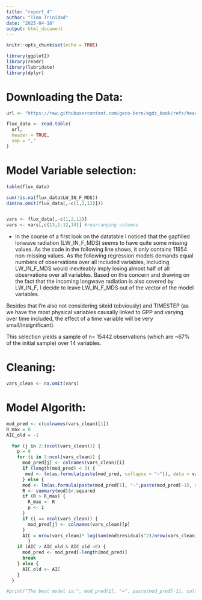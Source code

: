 ---
title: "report_4"
author: "Timo Trinidad"
date: "2025-04-18"
output: html_document
---

```{r setup, include=FALSE}
knitr::opts_chunk$set(echo = TRUE)
```

```{r}
library(ggplot2)
library(readr)
library(lubridate)
library(dplyr)
```


# Downloading the Data:
```{r}
url <- "https://raw.githubusercontent.com/geco-bern/agds_book/refs/heads/main/book/data/df_for_stepwise_regression.csv"

flux_data <- read.table(
  url,
  header = TRUE,
  sep = ","
)

```

# Model Variable selection:
```{r}
table(flux_data)

sum(!is.na(flux_data$LW_IN_F_MDS))
dim(na.omit(flux_data[,-c(1,2,12)]))


vars <- flux_data[,-c(1,2,12)]
vars <- vars[,c(13,1:12,14)] #rearranging columns

```

- In the course of a first look on the datatable I noticed that the gapfilled lonwave radiation (LW_IN_F_MDS) seems to have quite some missing values. 
As the code in the following line shows, it only contains 11954 non-missing values. As the following regression models demands equal numbers of observations over all included variables, including LW_IN_F_MDS would ineviteably imply losing almost half of all observations over all variables. Based on this concern and drawing on the fact that the incoming longwave radiation is also covered by LW_IN_F, I decide to leave LW_IN_F_MDS out of the vector of the model variables. 

Besides that I'm also not considering siteid (obviously) and TIMESTEP (as we have the most physical variables causally linked to GPP and varying over time included, the effect of a time variable will be very small/insignificant). 

This selection yields a sample of n= 15442 observations (which are ~67% of the initial sample) over 14 variables.

# Cleaning: 

```{r}
vars_clean <- na.omit(vars)
```

# Model Algorith:

```{r}
mod_pred <- c(colnames(vars_clean)[1])
R_max = 0
AIC_old = -1

  for (j in 2:(ncol(vars_clean))) {
    p = 0
    for (i in 2:ncol(vars_clean)) {
      mod_pred[j] <- colnames(vars_clean)[i]
      if (length(mod_pred) < 3) {
       mod <- lm(as.formula(paste(mod_pred, collapse = "~")), data = vars_clean) 
      } else {
      mod <- lm(as.formula(paste(mod_pred[1], "~",paste(mod_pred[-1], collapse ="+"))), data = vars_clean) }
      R <- summary(mod)$r.squared
      if (R > R_max) {
        R_max <- R
        p <- i
      }
      if (i == ncol(vars_clean)) {
        mod_pred[j] <- colnames(vars_clean)[p]
      }
      AIC = nrow(vars_clean)* log(sum(mod$residuals^2)/nrow(vars_clean)) + 2*(length(mod_pred) + 1) # just "+1 as mod_pred also includes dependent variable.
        }
    if (AIC > AIC_old & AIC_old >0) {
      mod_pred <- mod_pred[-length(mod_pred)]
      break
    } else {
      AIC_old <- AIC
    }
  } 

#print("The best model is:", mod_pred[1], "=", paste(mod_pred[-1], collapse = "+"), sep = " ")

```